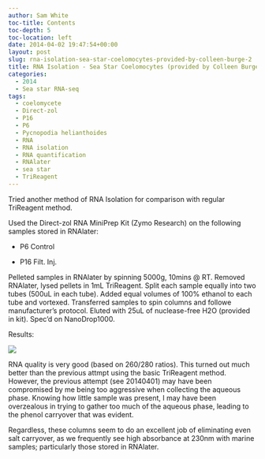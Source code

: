 ```yaml
---
author: Sam White
toc-title: Contents
toc-depth: 5
toc-location: left
date: 2014-04-02 19:47:54+00:00
layout: post
slug: rna-isolation-sea-star-coelomocytes-provided-by-colleen-burge-2
title: RNA Isolation - Sea Star Coelomocytes (provided by Colleen Burge)
categories:
  - 2014
  - Sea star RNA-seq
tags:
  - coelomycete
  - Direct-zol
  - P16
  - P6
  - Pycnopodia helianthoides
  - RNA
  - RNA isolation
  - RNA quantification
  - RNAlater
  - sea star
  - TriReagent
---
```


Tried another method of RNA Isolation for comparison with regular TriReagent method.

Used the Direct-zol RNA MiniPrep Kit (Zymo Research) on the following samples stored in RNAlater:




    
  * P6 Control

    
  * P16 Filt. Inj.



Pelleted samples in RNAlater by spinning 5000g, 10mins @ RT. Removed RNAlater, lysed pellets in 1mL TriReagent. Split each sample equally into two tubes (500uL in each tube). Added equal volumes of 100% ethanol to each tube and vortexed. Transferred samples to spin columns and followe manufacturer's protocol. Eluted with 25uL of nuclease-free H2O (provided in kit). Spec'd on NanoDrop1000.

Results:

![](https://eagle.fish.washington.edu/Arabidopsis/20140402%20-%20Sea%20star%20RNA%20ODs.JPG)

RNA quality is very good (based on 260/280 ratios). This turned out much better than the previous attmpt using the basic TriReagent method. However, the previous attempt (see 20140401) may have been compromised by me being too aggressive when collecting the aqueous phase. Knowing how little sample was present, I may have been overzealous in trying to gather too much of the aqueous phase, leading to the phenol carryover that was evident.

Regardless, these columns seem to do an excellent job of eliminating even salt carryover, as we frequently see high absorbance at 230nm with marine samples; particularly those stored in RNAlater.
